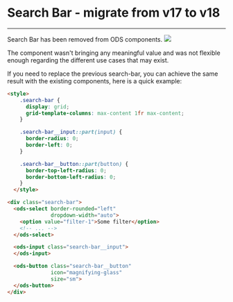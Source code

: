 
<Meta title="ODS Components/Search Bar" />

# Search Bar - migrate from v17 to v18
----

Search Bar has been removed from ODS components. <img src="https://img.shields.io/badge/removed-FF0000" />

The component wasn't bringing any meaningful value and was not flexible enough regarding the different use cases
that may exist.

If you need to replace the previous search-bar, you can achieve the same result with the existing components,
here is a quick example:

```html
<style>
    .search-bar {
      display: grid;
      grid-template-columns: max-content 1fr max-content;
    }

    .search-bar__input::part(input) {
      border-radius: 0;
      border-left: 0;
    }

    .search-bar__button::part(button) {
      border-top-left-radius: 0;
      border-bottom-left-radius: 0;
    }
  </style>

<div class="search-bar">
  <ods-select border-rounded="left"
              dropdown-width="auto">
    <option value="filter-1">Some filter</option>
    <!-- ... -->
  </ods-select>

  <ods-input class="search-bar__input">
  </ods-input>

  <ods-button class="search-bar__button"
              icon="magnifying-glass"
              size="sm">
  </ods-button>
</div>
```
